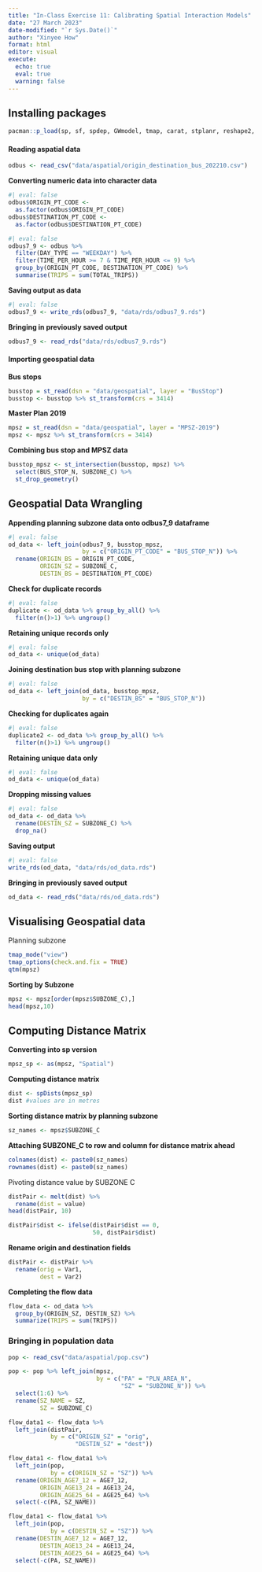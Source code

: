 ```yaml
---
title: "In-Class Exercise 11: Calibrating Spatial Interaction Models"
date: "27 March 2023"
date-modified: "`r Sys.Date()`"
author: "Xinyee How"
format: html
editor: visual
execute: 
  echo: true
  eval: true
  warning: false
---
```


##  Installing packages

```r
pacman::p_load(sp, sf, spdep, GWmodel, tmap, carat, stplanr, reshape2, broom, tidyverse)
```

#### Reading aspatial data

```r
odbus <- read_csv("data/aspatial/origin_destination_bus_202210.csv")
```

**Converting numeric data into character data**

```r
#| eval: false
odbus$ORIGIN_PT_CODE <- 
  as.factor(odbus$ORIGIN_PT_CODE)
odbus$DESTINATION_PT_CODE <- 
  as.factor(odbus$DESTINATION_PT_CODE)
```

```r
#| eval: false
odbus7_9 <- odbus %>%
  filter(DAY_TYPE == "WEEKDAY") %>%
  filter(TIME_PER_HOUR >= 7 & TIME_PER_HOUR <= 9) %>%
  group_by(ORIGIN_PT_CODE, DESTINATION_PT_CODE) %>%
  summarise(TRIPS = sum(TOTAL_TRIPS))
```

**Saving output as data**

```r
#| eval: false
odbus7_9 <- write_rds(odbus7_9, "data/rds/odbus7_9.rds")
```

**Bringing in previously saved output**

```r
odbus7_9 <- read_rds("data/rds/odbus7_9.rds")
```

#### Importing geospatial data

**Bus stops**

```r
busstop = st_read(dsn = "data/geospatial", layer = "BusStop")
busstop <- busstop %>% st_transform(crs = 3414)
```

**Master Plan 2019**

```r
mpsz = st_read(dsn = "data/geospatial", layer = "MPSZ-2019")
mpsz <- mpsz %>% st_transform(crs = 3414)
```

**Combining bus stop and MPSZ data**

```r
busstop_mpsz <- st_intersection(busstop, mpsz) %>%
  select(BUS_STOP_N, SUBZONE_C) %>%
  st_drop_geometry()
```

## Geospatial Data Wrangling

**Appending planning subzone data onto odbus7_9 dataframe**

```r
#| eval: false
od_data <- left_join(odbus7_9, busstop_mpsz,
                     by = c("ORIGIN_PT_CODE" = "BUS_STOP_N")) %>%
  rename(ORIGIN_BS = ORIGIN_PT_CODE,
         ORIGIN_SZ = SUBZONE_C,
         DESTIN_BS = DESTINATION_PT_CODE)
```

**Check for duplicate records**

```r
#| eval: false
duplicate <- od_data %>% group_by_all() %>%
  filter(n()>1) %>% ungroup()
```

**Retaining unique records only**

```r
#| eval: false
od_data <- unique(od_data)
```

**Joining destination bus stop with planning subzone**

```r
#| eval: false
od_data <- left_join(od_data, busstop_mpsz,
                     by = c("DESTIN_BS" = "BUS_STOP_N"))
```

**Checking for duplicates again**

```r
#| eval: false
duplicate2 <- od_data %>% group_by_all() %>%
  filter(n()>1) %>% ungroup()
```

**Retaining unique data only**

```r
#| eval: false
od_data <- unique(od_data)
```

**Dropping missing values**

```r
#| eval: false
od_data <- od_data %>%
  rename(DESTIN_SZ = SUBZONE_C) %>%
  drop_na()
```

**Saving output**

```r
#| eval: false
write_rds(od_data, "data/rds/od_data.rds")
```

**Bringing in previously saved output**

```r
od_data <- read_rds("data/rds/od_data.rds")
```

## Visualising Geospatial data

Planning subzone

```r
tmap_mode("view")
tmap_options(check.and.fix = TRUE)
qtm(mpsz)
```

**Sorting by Subzone**

```r
mpsz <- mpsz[order(mpsz$SUBZONE_C),]
head(mpsz,10)
```

## Computing Distance Matrix

**Converting into sp version**

```r
mpsz_sp <- as(mpsz, "Spatial")
```

**Computing distance matrix**

```r
dist <- spDists(mpsz_sp)
dist #values are in metres
```

**Sorting distance matrix by planning subzone**

```r
sz_names <- mpsz$SUBZONE_C
```

**Attaching SUBZONE_C to row and column for distance matrix ahead**

```r
colnames(dist) <- paste0(sz_names)
rownames(dist) <- paste0(sz_names)
```

Pivoting distance value by SUBZONE C

```r
distPair <- melt(dist) %>%
  rename(dist = value)
head(distPair, 10)
```

```r
distPair$dist <- ifelse(distPair$dist == 0,
                        50, distPair$dist)
```

**Rename origin and destination fields**

```r
distPair <- distPair %>%
  rename(orig = Var1,
         dest = Var2)
```

**Completing the flow data**

```r
flow_data <- od_data %>%
  group_by(ORIGIN_SZ, DESTIN_SZ) %>%
  summarize(TRIPS = sum(TRIPS))
```

### Bringing in population data

```r
pop <- read_csv("data/aspatial/pop.csv")
```

```r
pop <- pop %>% left_join(mpsz,
                         by = c("PA" = "PLN_AREA_N",
                                "SZ" = "SUBZONE_N")) %>%
  select(1:6) %>%
  rename(SZ_NAME = SZ,
         SZ = SUBZONE_C)
```

```r
flow_data1 <- flow_data %>%
  left_join(distPair,
            by = c("ORIGIN_SZ" = "orig",
                   "DESTIN_SZ" = "dest"))
```

```r
flow_data1 <- flow_data1 %>%
  left_join(pop,
            by = c(ORIGIN_SZ = "SZ")) %>%
  rename(ORIGIN_AGE7_12 = AGE7_12,
         ORIGIN_AGE13_24 = AGE13_24,
         ORIGIN_AGE25_64 = AGE25_64) %>%
  select(-c(PA, SZ_NAME))
```

```r
flow_data1 <- flow_data1 %>%
  left_join(pop,
            by = c(DESTIN_SZ = "SZ")) %>%
  rename(DESTIN_AGE7_12 = AGE7_12,
         DESTIN_AGE13_24 = AGE13_24,
         DESTIN_AGE25_64 = AGE25_64) %>%
  select(-c(PA, SZ_NAME))
```
